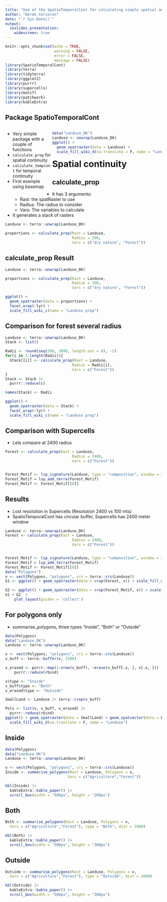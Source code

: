 ```yaml
---
title: "Use of the SpatioTemporalCont for calculating simple spatial and temporal continuity"
author: "Derek Corcoran"
date: "`r Sys.Date()`"
output:
  ioslides_presentation:
    widescreen: true
---
```


```r
knitr::opts_chunk$set(echo = TRUE, 
                      warning = FALSE,
                      error = FALSE,
                      message = FALSE)
library(SpatioTemporalCont)
library(terra)
library(tidyterra)
library(ggplot2)
library(purrr)
library(supercells)
library(motif)
library(patchwork)
library(kableExtra)
```

## Package SpatioTemporalCont

::: {style="float: left; width: 30%;"}
* Very simple package with a couple of functions
* `calculate_prop` for spatial continuity
* `calculate_tempcont` for temporal continuity
* First example using basemap
:::

::: {style="float: right; width: 70%;"}
```r
data("Landuse_DK")
Landuse <- unwrap(Landuse_DK)
ggplot() + 
  geom_spatraster(data = Landuse) +
  scale_fill_wiki_d(na.translate = F, name = "Landuse")
```
:::

# Spatial continuity

## calculate_prop

* It has 3 arguments:
    - Rast: the spatRaster to use
    - Radius: The radius to consider
    - Vars: The variables to calculate
* It generates a stack of rasters

```r
Landuse <- terra::unwrap(Landuse_DK)

proportions <- calculate_prop(Rast = Landuse,
                              Radius = 200,
                              Vars = c("dry nature", "Forest"))
```


## calculate_prop Result

```r
Landuse <- terra::unwrap(Landuse_DK)

proportions <- calculate_prop(Rast = Landuse,
                              Radius = 200,
                              Vars = c("dry nature", "Forest"))

ggplot() + 
  geom_spatraster(data = proportions) +
  facet_wrap(~lyr) +
  scale_fill_wiki_c(name = "Landuse prop")
```

## Comparison for forest several radius

```r
Landuse <- terra::unwrap(Landuse_DK)
Stack <- list()

Radii <- round(seq(200, 3000, length.out = 6), -2)
for(i in 1:length(Radii)){
  Stack[[i]] <- calculate_prop(Rast = Landuse,
                              Radius = Radii[i],
                              Vars = c("Forest"))
}
Stack <- Stack |> 
  purrr::reduce(c) 

names(Stack) <- Radii

ggplot() + 
  geom_spatraster(data = Stack) +
  facet_wrap(~lyr) +
  scale_fill_wiki_c(name = "Landuse prop")
```

## Comparison with Supercells

* Lets compare at 2400 radius

```r
Forest <- calculate_prop(Rast = Landuse,
                              Radius = 2400,
                              Vars = c("Forest"))


Forest_Motif <- lsp_signature(Landuse, type = "composition", window = 24, normalization = "pdf", ordered = FALSE)
Forest_Motif = lsp_add_terra(Forest_Motif)
Forest_Motif <- Forest_Motif[[8]]
```

## Results {.smaller} 

* Lost resolution in Supercells (Resolution 2400 vs 100 mts)
* SpatioTemporalCont has circular buffer, Supercells has 2400 meter window

```r
Landuse <- terra::unwrap(Landuse_DK)
Forest <- calculate_prop(Rast = Landuse,
                              Radius = 2400,
                              Vars = c("Forest"))


Forest_Motif <- lsp_signature(Landuse, type = "composition", window = 24, normalization = "pdf", ordered = FALSE)
Forest_Motif = lsp_add_terra(Forest_Motif)
Forest_Motif <- Forest_Motif[[8]]
data("Polygons")
v <- vect(Polygons, "polygons", crs = terra::crs(Landuse))
G1 <- ggplot() + geom_spatraster(data = crop(Forest, v)) + scale_fill_wiki_c(limits = c(0,1)) + ggtitle("SpatioTemporalCont")

G2 <- ggplot() + geom_spatraster(data = crop(Forest_Motif, v)) + scale_fill_wiki_c(limits = c(0,1)) + ggtitle("Supercells")
G1 + G2  +
    plot_layout(guides = 'collect')
```

## For polygons only

* summarise_polygons, three types "Inside", "Both" or "Outside"

```r
data(Polygons)
data("Landuse_DK")
Landuse <- terra::unwrap(Landuse_DK)

v <- vect(Polygons, "polygons", crs = terra::crs(Landuse))
v_buff <- terra::buffer(v, 2500)

v_erased <- purrr::map(1:nrow(v_buff), ~erase(v_buff[.x, ], v[.x, ])) |> 
    purrr::reduce(rbind)

v$type <- "Inside"
v_buff$type <- "Both"
v_erased$type <- "Outside"

SmallLand <- Landuse |> terra::crop(v_buff)

Pols <- list(v, v_buff, v_erased) |> 
  purrr::reduce(rbind)
ggplot() + geom_spatraster(data = SmallLand) + geom_spatvector(data = Pols, alpha = 0.8) + facet_wrap(~type) +
  scale_fill_wiki_d(na.translate = F, name = "Landuse")
```

## Inside

```r
data(Polygons)
data("Landuse_DK")
Landuse <- terra::unwrap(Landuse_DK)

v <- vect(Polygons, "polygons", crs = terra::crs(Landuse))
Inside <- summarise_polygons(Rast = Landuse, Polygons = v,
                            Vars = c("Agriculture","Forest"))
```

```r
kbl(Inside) |> 
  kableExtra::kable_paper() |> 
  scroll_box(width = "500px", height = "200px")
```

## Both

```r
Both <- summarise_polygons(Rast = Landuse, Polygons = v,
  Vars = c("Agriculture","Forest"), type = "Both", dist = 2000)
```

```r
kbl(Both) |> 
  kableExtra::kable_paper() |> 
  scroll_box(width = "500px", height = "300px")
```


## Outside

```r
Outside <- summarise_polygons(Rast = Landuse, Polygons = v,
  Vars = c("Agriculture","Forest"), type = "Outside", dist = 2000)
```

```r
kbl(Outside) |> 
  kableExtra::kable_paper() |> 
  scroll_box(width = "500px", height = "300px")
```



